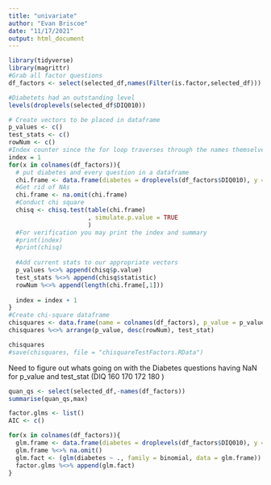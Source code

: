 ```yaml
---
title: "univariate"
author: "Evan Briscoe"
date: "11/17/2021"
output: html_document
---
```



```r
library(tidyverse)
library(magrittr)
#Grab all factor questions
df_factors <- select(selected_df,names(Filter(is.factor,selected_df)))

#Diabetets had an outstanding level
levels(droplevels(selected_df$DIQ010))

# Create vectors to be placed in dataframe
p_values <- c()
test_stats <- c()
rowNum <- c()
#Index counter since the for loop traverses through the names themselves
index = 1
for(x in colnames(df_factors)){
  # put diabetes and every question in a dataframe
  chi.frame <- data.frame(diabetes = droplevels(df_factors$DIQ010), y = droplevels(select(df_factors,x)))
  #Get rid of NAs
  chi.frame <- na.omit(chi.frame)
  #Conduct chi square
  chisq <- chisq.test(table(chi.frame)
                      , simulate.p.value = TRUE
                      )
  #For verification you may print the index and summary
  #print(index)
  #print(chisq)
  
  #Add current stats to our appropriate vectors
  p_values %<>% append(chisq$p.value)
  test_stats %<>% append(chisq$statistic)
  rowNum %<>% append(length(chi.frame[,1]))
  
  index = index + 1
}
#Create chi-square dataframe
chisquares <- data.frame(name = colnames(df_factors), p_value = p_values, test_stat =test_stats, rowNum = rowNum)
chisquares %<>% arrange(p_value, desc(rowNum), test_stat)

chisquares
#save(chisquares, file = "chisquareTestFactors.RData")
```

Need to figure out whats going on with the Diabetes questions having NaN for p_value and test_stat (DIQ 160 170 172 180 )

```r
quan_qs <- select(selected_df,-names(df_factors))
summarise(quan_qs,max)
```


```r
factor.glms <- list()
AIC <- c()

for(x in colnames(df_factors)){
  glm.frame <- data.frame(diabetes = droplevels(df_factors$DIQ010), y = droplevels(select(df_factors,x)))
  glm.frame %<>% na.omit()
  glm.fact <- (glm(diabetes ~ ., family = binomial, data = glm.frame))
  factor.glms %<>% append(glm.fact)
}
```

